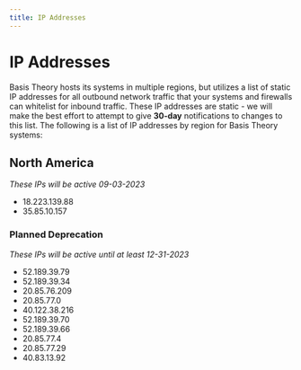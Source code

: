 ```yaml
---
title: IP Addresses
---
```


# IP Addresses

Basis Theory hosts its systems in multiple regions, but utilizes a list of static IP addresses for all outbound network traffic that your systems and firewalls can whitelist for inbound traffic.
These IP addresses are static - we will make the best effort to attempt to give **30-day** notifications to changes to this list.
The following is a list of IP addresses by region for Basis Theory systems:

## North America
*These IPs will be active 09-03-2023*

- 18.223.139.88 
- 35.85.10.157

### Planned Deprecation
*These IPs will be active until at least 12-31-2023*

- 52.189.39.79 
- 52.189.39.34
- 20.85.76.209
- 20.85.77.0
- 40.122.38.216
- 52.189.39.70
- 52.189.39.66
- 20.85.77.4
- 20.85.77.29
- 40.83.13.92
